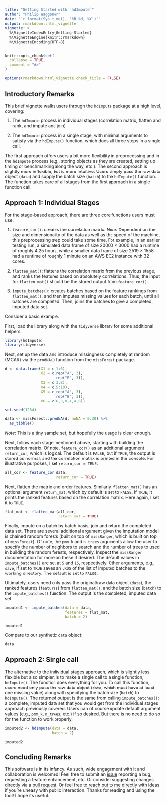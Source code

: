 ```yaml
---
title: "Getting Started with `hdImpute`"
author: "Philip Waggoner"
date: "`r format(Sys.time(), '%B %d, %Y')`"
output: rmarkdown::html_vignette
vignette: >
  %\VignetteIndexEntry{Getting-Started}
  %\VignetteEngine{knitr::rmarkdown}
  %\VignetteEncoding{UTF-8}
---
```


```r
knitr::opts_chunk$set(
  collapse = TRUE,
  comment = "#>"
)

options(rmarkdown.html_vignette.check_title = FALSE)
```


## Introductory Remarks 

This brief vignette walks users through the `hdImpute` package at a high level, covering:

  1. The `hdImpute` process in individual stages (correlation matrix, flatten and rank, and impute and join)
  
  2. The `hdImpute` process in a single stage, with minimal arguments to satisfy via the `hdImpute()` function, which does all three steps in a single call.

The first approach offers users a bit more flexibility in preprocessing and in the `hdImpute` process (e.g., storing objects as they are created, setting up timing or benchmarking along the way, etc.). The second approach is slightly more inflexible, but is more intuitive. Users simply pass the raw data object (`data`) and supply the batch size (`batch`) to the `hdImpute()` function. The function takes care of all stages from the first approach in a single function call. 

## Approach 1: Individual Stages 

For the stage-based approach, there are three core functions users must use: 

  1. `feature_cor()`: creates the correlation matrix. *Note*: Dependent on the size and dimensionality of the data as well as the speed of the machine, this preprocessing step could take some time. For example, in an earlier testing run, a simulated data frame of size 20000 $\times$ 3000 had a runtime of roughly 4.25 hours, while a smaller data frame of size 2519 $\times$ 1558 had a runtime of roughly 1 minute on an AWS EC2 instance with 32 cores. 
  
  2. `flatten_mat()`: flattens the correlation matrix from the previous stage, and ranks the features based on absolutely correlations. Thus, the input for `flatten_mat()` should be the stored output from `feature_cor()`.
  
  3. `impute_batches()`: creates batches based on the feature rankings from `flatten_mat()`, and then imputes missing values for each batch, until all batches are completed. Then, joins the batches to give a completed, imputed data set. 

Consider a basic example. 

First, load the library along with the `tidyverse` library for some additional helpers. 

```r
library(hdImpute)
library(tidyverse)
```

Next, set up the data and introduce missingness completely at random (MCAR) via the `prodNA()` function from the `missForest` package. 

```r
d <- data.frame(X1 = c(1:6), 
                X2 = c(rep("A", 3), 
                       rep("B", 3)), 
                X3 = c(3:8),
                X4 = c(5:10),
                X5 = c(rep("A", 3), 
                       rep("B", 3)), 
                X6 = c(6,3,9,4,4,6))

set.seed(1234)

data <- missForest::prodNA(d, noNA = 0.30) %>% 
  as_tibble()
```

*Note*: This is a tiny sample set, but hopefully the usage is clear enough. 

Next, follow each stage mentioned above, starting with building the correlation matrix. Of note, `feature_cor()` as an additional argument `return_cor`, which is logical. The default is `FALSE`, but if `TRUE`, the output is stored as normal, and the correlation matrix is printed in the console. For illustrative purposes, I set `return_cor = TRUE`.

```r
all_cor <- feature_cor(data,
                       return_cor = TRUE)
```

Next, flatten the matrix and order features. Similarly, `flatten_mat()` has an optional argument `return_mat`, which by default is set to `FALSE`. If `TRUE`, it prints the ranked features based on the correlation matrix. Here again, I set it to `TRUE`. 

```r
flat_mat <- flatten_mat(all_cor,
                        return_mat = TRUE)
```

Finally, impute on a batch by batch basis, join and return the completed data set. There are several additional argument given the imputation model is chained random forests (built on top of `missRanger`, which is built on top of `missForest`). Of note, the `pmm_k` and `n_trees` arguments allow the user to specify the number of neighbors to search and the number of trees to used in building the random forests, respectively. Inspect the `missRanger` documentation for more on these if desired. The default values in `impute_batches()` are set at `5` and `15`, respectively. Other arguments, e.g., `save`, if set to `TRUE` saves an `.RDS` of the list of imputed batches to the working directory. The default is set to `FALSE`. 

Ultimately, users need only pass the original/raw data object (`data`), the ranked features (`features`) from `flatten_mat()`, and the batch size (`batch`) to the `impute_batches()` function. The output is the completed, imputed data set. 

```r
imputed1 <- impute_batches(data = data,
                           features = flat_mat, 
                           batch = 2)
```

```r
imputed1
```

Compare to our synthetic `data` object:

```r
data
```

## Approach 2: Single call 

The alternative to the individual stages approach, which is slightly less flexible but also simpler, is to make a single call to a single function, `hdImpute()`. The function does everything for you. To call this function, users need only pass the raw data object (`data`, which must have at least one missing value) along with specifying the batch size (`batch`) to `hdImpute()`. The returned output is the same from calling `impute_batches()`: a complete, imputed data set that you would get from the individual stages approach previously covered. Users can of course update default argument values (e.g., `pmm_k`, `n_trees`, etc.) if so desired. But there is no need to do so for the function to work properly. 

```r
imputed2 <- hdImpute(data = data,
                     batch = 2)
```

```r
imputed2
```

## Concluding Remarks 

This software is in its infancy. As such, wide engagement with it and collaboration is welcomed! Feel free to submit an [issue](https://github.com/pdwaggoner/hdImpute/issues) reporting a bug, requesting a feature enhancement, etc. Or consider suggesting changes directly via a [pull request](https://github.com/pdwaggoner/hdImpute/pulls). Or feel free to [reach out to me directly](https://pdwaggoner.github.io/) with ideas if you're uneasy with public interaction. Thanks for reading and using the tool! I hope its useful.
